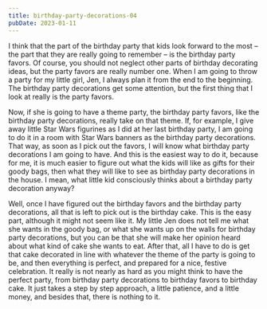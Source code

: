 ```yaml
---
title: birthday-party-decorations-04
pubDate: 2023-01-11
---
```


I think that the part of the birthday party that kids look forward to the most – the part that they are really going to remember – is the birthday party favors. Of course, you should not neglect other parts of birthday decorating ideas, but the party favors are really number one. When I am going to throw a party for my little girl, Jen, I always plan it from the end to the beginning. The birthday party decorations get some attention, but the first thing that I look at really is the party favors.

Now, if she is going to have a theme party, the birthday party favors, like the birthday party decorations, really take on that theme. If, for example, I give away little Star Wars figurines as I did at her last birthday party, I am going to do it in a room with Star Wars banners as the birthday party decorations. That way, as soon as I pick out the favors, I will know what birthday party decorations I am going to have. And this is the easiest way to do it, because for me, it is much easier to figure out what the kids will like as gifts for their goody bags, then what they will like to see as birthday party decorations in the house. I mean, what little kid consciously thinks about a birthday party decoration anyway?

Well, once I have figured out the birthday favors and the birthday party decorations, all that is left to pick out is the birthday cake. This is the easy part, although it might not seem like it. My little Jen does not tell me what she wants in the goody bag, or what she wants up on the walls for birthday party decorations, but you can be that she will make her opinion heard about what kind of cake she wants to eat. After that, all I have to do is get that cake decorated in line with whatever the theme of the party is going to be, and then everything is perfect, and prepared for a nice, festive celebration. It really is not nearly as hard as you might think to have the perfect party, from birthday party decorations to birthday favors to birthday cake. It just takes a step by step approach, a little patience, and a little money, and besides that, there is nothing to it.